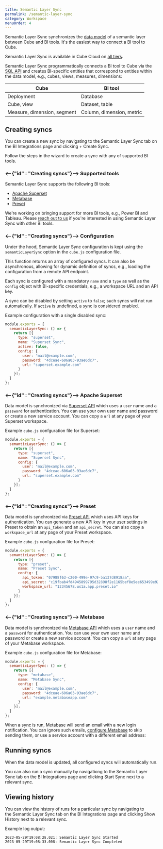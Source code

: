 ```yaml
---
title: Semantic Layer Sync
permalink: /semantic-layer-sync
category: Workspace
menuOrder: 4
---
```


Semantic Layer Sync synchronizes the [data model][ref-data-model]
of a semantic layer between Cube and BI tools. It's the easiest way to
connect a BI tool to Cube.

<SuccessBox>

Semantic Layer Sync is available in Cube Cloud on
[all tiers](https://cube.dev/pricing).

</SuccessBox>

Semantic Layer Sync programmatically connects a BI tool to Cube via the
[SQL API][ref-sql-api] and creates BI-specific entities that correspond to
entities within the data model, e.g., cubes, views, measures, dimensions:

| Cube                        | BI tool                   |
| --------------------------- | ------------------------- |
| Deployment                  | Database                  |
| Cube, view                  | Dataset, table            |
| Measure, dimension, segment | Column, dimension, metric |

## Creating syncs

You can create a new sync by navigating to
the&nbsp;<Btn>Semantic Layer Sync</Btn> tab on
the&nbsp;<Btn>BI Integrations</Btn> page and
clicking&nbsp;<Btn>+ Create Sync</Btn>.

<!-- TODO: add screenshot -->

Follow the steps in the wizard to create a sync with any of supported BI tools.

### <--{"id" : "Creating syncs"}--> Supported tools

Semantic Layer Sync supports the following BI tools:

* [Apache Superset](#creating-syncs-apache-superset)
* [Metabase](#creating-syncs-metabase)
* [Preset](#creating-syncs-preset)

<InfoBox>

We're working on bringing support for more BI tools, e.g., Power BI and
Tableau. Please [reach out to us](https://forms.gle/eEit9Pa7ZXSoFxb86) if
you're interested in using Semantic Layer Sync with other BI tools.

</InfoBox>

### <--{"id" : "Creating syncs"}--> Configuration

Under the hood, Semantic Layer Sync configuration is kept using the
`semanticLayerSync` option in the `cube.js` configuration file.

This function returns an array of configured syncs. It can also be
asynchronous, allowing for dynamic definition of syncs, e.g., loading the
configuration from a remote API endpoint.

Each sync is configured with a mandatory `name` and a `type` as well as the
`config` object with BI-specific credentials, e.g., a workspace URL and an
API key.

A sync can be disabled by setting `active` to `false`; such syncs will not
run automatically. If `active` is undefined, a sync is considered enabled.

Example configuration with a single disabled sync:

```javascript
module.exports = {
  semanticLayerSync: () => {
    return [{
      type: "superset",
      name: "Superset Sync",
      active: false,
      config: {
        user: "mail@example.com",
        password: "4dceae-606a03-93ae6dc7",
        url: "superset.example.com"
      }
    }];
  }
};
```

### <--{"id" : "Creating syncs"}--> Apache Superset

Data model is synchronized via [Superset API][superset-api] which uses a
`user` name and a `password` for authentication. You can use your own user
name and password or create a new service account. You can copy a `url` at
any page of your Superset workspace.

Example `cube.js` confguration file for Superset:

```javascript
module.exports = {
  semanticLayerSync: () => {
    return [{
      type: "superset",
      name: "Superset Sync",
      config: {
        user: "mail@example.com",
        password: "4dceae-606a03-93ae6dc7",
        url: "superset.example.com"
      }
    }];
  }
};
```

### <--{"id" : "Creating syncs"}--> Preset

Data model is synchronized via [Preset API][preset-api] which uses API keys
for authentication. You can generate a new API key in your
[user settings][preset-user-settings] in Preset to obtain an `api_token` and
an `api_secret`. You can also copy a `workspace_url` at any page of your
Preset workspace.

Example `cube.js` confguration file for Preset:

```javascript
module.exports = {
  semanticLayerSync: () => {
    return [{
      type: "preset",
      name: "Preset Sync",
      config: {
        api_token: "07988f63-c200-499e-97c9-ba137d8918aa",
        api_secret: "c19fbab4fd4945899795d32898f2e1165bef8e5ee653499e92f083b3d088aecb",
        workspace_url: "12345678.us1a.app.preset.io"
      }
    }];
  }
};
```

### <--{"id" : "Creating syncs"}--> Metabase

Data model is synchronized via [Metabase API][metabase-api] which uses a
`user` name and a `password` for authentication. You can use your own user
name and password or create a new service account. You can copy a `url` at
any page of your Metabase workspace. 

Example `cube.js` confguration file for Metabase:

```javascript
module.exports = {
  semanticLayerSync: () => {
    return [{
      type: "metabase",
      name: "Metabase Sync",
      config: {
        user: "mail@example.com",
        password: "4dceae-606a03-93ae6dc7",
        url: "example.metabaseapp.com"
      }
    }];
  }
};
```

When a sync is run, Metabase will send an email with a new login
notification. You can ignore such emails,
[configure Metabase][metabase-skip-emails] to skip sending them, or use a
service account with a different email address:

<Screenshot src="https://ucarecdn.com/2e7ac466-73a5-4dd6-9c85-ed98d9df8979/"/>

## Running syncs

When the data model is updated, all configured syncs will automatically run.

You can also run a sync manually by navigationg to
the&nbsp;<Btn>Semantic Layer Sync</Btn> tab on
the&nbsp;<Btn>BI Integrations</Btn> page and
clicking&nbsp;<Btn>Start Sync</Btn> next to a relevant sync.

<!-- TODO: add screenshot -->

## Viewing history

You can view the history of runs for a particular sync by navigating to
the&nbsp;<Btn>Semantic Layer Sync</Btn> tab on
the&nbsp;<Btn>BI Integrations</Btn> page and
clicking&nbsp;<Btn>Show History</Btn>  next to a relevant sync.

<!-- TODO: add screenshot -->

Example log output:

```
2023-05-29T19:08:28.021: Semantic Layer Sync Started
2023-05-29T19:08:33.008: Semantic Layer Sync Completed
```

[ref-data-model]: /schema/getting-started
[ref-sql-api]: /backend/sql
[ref-config-sls]: /config#options-reference-semantic-layer-sync
[ref-workspace-sls]: /workspace/bi-integrations
[preset-api]: https://api-docs.preset.io
[preset-user-settings]: https://manage.app.preset.io/app/user
[superset-api]: https://superset.apache.org/docs/api/
[metabase-api]: https://www.metabase.com/learn/administration/metabase-api#authenticate-your-requests-with-a-session-token
[metabase-skip-emails]: https://www.metabase.com/docs/latest/configuring-metabase/environment-variables#mb_send_email_on_first_login_from_new_device
